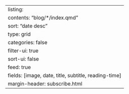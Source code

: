 ---
listing:
  contents: "blog/*/index.qmd"
  sort: "date desc"
  type: grid
  categories: false
  filter-ui: true
  sort-ui: false
  feed: true
  fields: [image, date, title, subtitle, reading-time]
margin-header: subscribe.html
---